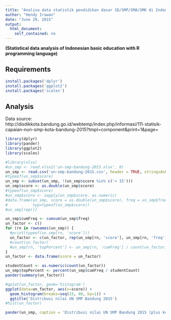 ```yaml
---
title: "Analisa data statistik pendidikan dasar SD/SMP/SMA/SMK di Indonesia dengan bahasa pemrograman R"
author: "Hendy Irawan"
date: "June 29, 2015"
output:
  html_document:
    self_contained: no
---
```


**(Statistical data analysis of Indonesian basic education with R programming language)**

## Requirements

```r
install.packages('dplyr')
install.packages('ggplot2')
install.packages('scales')
```

## Analysis

Data source: http://disdikkota.bandung.go.id/webtemp/index.php/informasi/111-statisik-capaian-nun-smp-kota-bandung-2015?tmpl=component&print=1&page=

```r
library(dplyr)
library(pander)
library(ggplot2)
library(scales)
```

```r
#library(xlsx)
#un_smp <- read.xlsx2('un-smp-bandung-2015.xlsx', 0)
un_smp <- read.csv('un-smp-bandung-2015.csv', header = TRUE, stringsAsFactors = FALSE)
#typeof(un_smp$score)
un_smp <- subset(un_smp, !(un_smp$score %in% c('< 15')))
un_smp$score <- as.double(un_smp$score)
#typeof(un_smp$score)
#un_smp$score <- sapply(un_smp$score, as.numeric)
#data.frame(un_smp, score = as.double(un_smp$score), freq = un_smp$freq,
#           typ=typeof(un_smp$score))
#un_smp[rep()]

un_smp$cumFreq <- cumsum(un_smp$freq)
un_factor <- c()
for (rn in rownames(un_smp)) {
  #print(typeof(un_smp[rn, 'score']))
  un_factor <- c(un_factor, rep(un_smp[rn, 'score'], un_smp[rn, 'freq']))
  #count(un_factor)
  #un_smp[rn, 'topPercent'] <- un_smp[rn, 'cumFreq'] / count(un_factor)
}
un_factor <- data.frame(score = un_factor)

studentCount <- as.numeric(count(un_factor))
un_smp$topPercent <- percent(un_smp$cumFreq / studentCount)
pander(summary(un_factor))

#qplot(un_factor, geom='histogram')
ggplot(data=un_factor, aes(x=score)) + 
  geom_histogram(breaks=seq(15, 40, by=1)) + 
  ggtitle('Distribusi nilai UN SMP Bandung 2015')
#hist(un_factor)

pander(un_smp, caption = 'Distribusi nilai UN SMP Bandung 2015 (plus kumulatif)')
```

